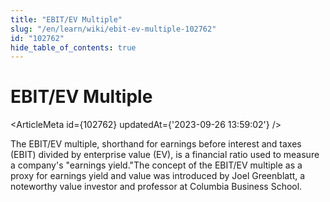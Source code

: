 ```yaml
---
title: "EBIT/EV Multiple"
slug: "/en/learn/wiki/ebit-ev-multiple-102762"
id: "102762"
hide_table_of_contents: true
---
```



# EBIT/EV Multiple

<ArticleMeta id={102762} updatedAt={'2023-09-26 13:59:02'} />
<div className='border-solid border-b border-t-0 my-4 border-[var(--ifm-color-gray-300)]' />

The EBIT/EV multiple, shorthand for earnings before interest and taxes (EBIT) divided by enterprise value (EV), is a financial ratio used to measure a company's "earnings yield."The concept of the EBIT/EV multiple as a proxy for earnings yield and value was introduced by Joel Greenblatt, a noteworthy value investor and professor at Columbia Business School.

